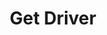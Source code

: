 ---
title: "Get Driver"
description: "Get the details of a specific driver"
openapi: "GET /drivers/{id}"
---